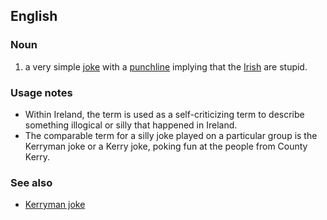 ==English==
===Noun===
{{en-noun}}
# a very simple [[joke]] with a [[punchline]] implying that the [[Irish]] are stupid.
===Usage notes===
*Within Ireland, the term is used as a self-criticizing term to describe something illogical or silly that happened in Ireland.
*The comparable term for a silly joke played on a particular group is the Kerryman joke or a Kerry joke, poking fun at the people from County Kerry.
===See also===
*[[Kerryman joke]]